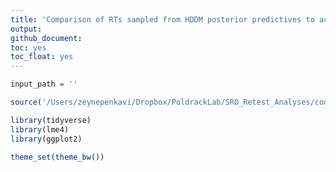 ```yaml
---
title: 'Comparison of RTs sampled from HDDM posterior predictives to actual RTs'
output:
github_document:
toc: yes
toc_float: yes
---
```


```r
input_path = ''

source('/Users/zeynepenkavi/Dropbox/PoldrackLab/SRO_Retest_Analyses/code/helper_functions/sem.R')

library(tidyverse)
library(lme4)
library(ggplot2)

theme_set(theme_bw())
```
